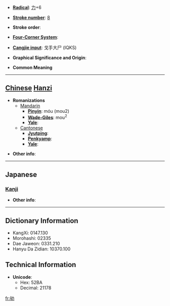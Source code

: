 * '''[[Wiktionary:Chinese radical index| Radical]]''': [[Wiktionary:Chinese radical index 力|力]]+6

* '''[[Wiktionary:Chinese total strokes index|Stroke number]]''': [[Wiktionary:Chinese total strokes index 8|8]]

* '''Stroke order''': 

* '''[[Wiktionary:Chinese four corner index|Four-Corner System]]''': 

* '''[[Wiktionary:Chinese Cangjie index|Cangjie input]]''': 戈手大尸 (IQKS)

* '''Graphical Significance and Origin''': 

* '''Common Meaning'''

----

== [[Chinese]] [[Hanzi]] ==

* '''Romanizations'''
** [[Mandarin]]
*** '''[[Pinyin]]''': móu (mou2)
*** '''[[Wade-Giles]]''': mou<sup>2</sup>
*** '''[[Yale]]''': 
**[[Cantonese]]
***'''[[Jyutping]]''':
***'''[[Penkyamp]]''': 
***'''[[Yale]]''': 

* '''Other info''': 

----

==Japanese==
===[[Kanji]]===
{{kanji|on readings=[[ぼう]] (bō), [[む]] (mu)
|kun readings=[[すすめはげます]] (susumehagemasu)
}}

* '''Other info''':  

----

== Dictionary Information ==

* KangXi: 0147.130
* Morohashi: 02335
* Dae Jaweon: 0331.210
* Hanyu Da Zidian: 10370.100

== Technical Information ==

* '''Unicode''':
** Hex: 52BA
** Decimal: 21178

[[fr:劺]]